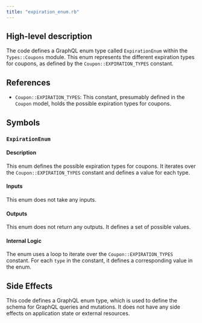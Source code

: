 ```yaml
---
title: "expiration_enum.rb"
---
```


## High-level description
The code defines a GraphQL enum type called `ExpirationEnum` within the `Types::Coupons` module. This enum represents the different expiration types for coupons, as defined by the `Coupon::EXPIRATION_TYPES` constant.

## References
- `Coupon::EXPIRATION_TYPES`: This constant, presumably defined in the `Coupon` model, holds the possible expiration types for coupons.

## Symbols

### `ExpirationEnum`
#### Description
This enum defines the possible expiration types for coupons. It iterates over the `Coupon::EXPIRATION_TYPES` constant and defines a value for each type.

#### Inputs
This enum does not take any inputs.

#### Outputs
This enum does not return any outputs. It defines a set of possible values.

#### Internal Logic
The enum uses a loop to iterate over the `Coupon::EXPIRATION_TYPES` constant. For each `type` in the constant, it defines a corresponding value in the enum.

## Side Effects
This code defines a GraphQL enum type, which is used to define the schema for GraphQL queries and mutations. It does not have any side effects on application state or external resources.
